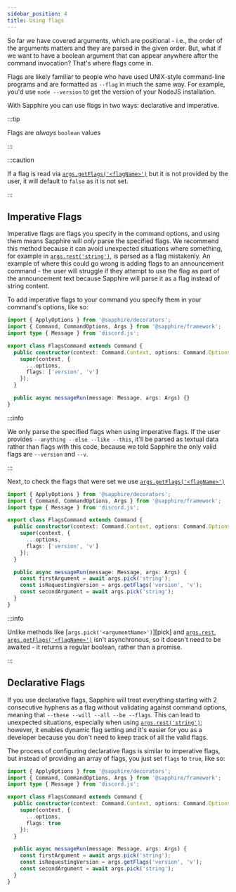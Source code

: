 ```yaml
---
sidebar_position: 4
title: Using flags
---
```


So far we have covered arguments, which are positional - i.e., the order of the arguments matters and they are parsed in
the given order. But, what if we want to have a boolean argument that can appear anywhere after the command invocation?
That's where flags come in.

Flags are likely familiar to people who have used UNIX-style command-line programs and are formatted as `--flag` in much
the same way. For example, you'd use `node --version` to get the version of your NodeJS installation.

With Sapphire you can use flags in two ways: declarative and imperative.

:::tip

Flags are _always_ `boolean` values

:::

:::caution

If a flag is read via [`args.getFlags('<flagName>')`][getflags] but it is not provided by the user, it will default to
`false` as it is not set.

:::

## Imperative Flags

Imperative flags are flags you specify in the command options, and using them means Sapphire will _only_ parse the
specified flags. We recommend this method because it can avoid unexpected situations where something, for example in
[`args.rest('string')`][rest], is parsed as a flag mistakenly. An example of where this could go wrong is adding flags
to an announcement command - the user will struggle if they attempt to use the flag as part of the announcement text
because Sapphire will parse it as a flag instead of string content.

To add imperative flags to your command you specify them in your command's options, like so:

```typescript ts2esm2cjs|{7}|{9}
import { ApplyOptions } from '@sapphire/decorators';
import { Command, CommandOptions, Args } from '@sapphire/framework';
import type { Message } from 'discord.js';

export class FlagsCommand extends Command {
  public constructor(context: Command.Context, options: Command.Options) {
    super(context, {
      ...options,
      flags: ['version', 'v']
    });
  }

  public async messageRun(message: Message, args: Args) {}
}
```

:::info

We only parse the specified flags when using imperative flags. If the user provides `--anything --else --like --this`,
it'll be parsed as textual data rather than flags with this code, because we told Sapphire the only valid flags are
`--version` and `--v`.

:::

Next, to check the flags that were set we use [`args.getFlags('<flagName>')`][getflags]

```typescript ts2esm2cjs|{7,13}|{9,15}
import { ApplyOptions } from '@sapphire/decorators';
import { Command, CommandOptions, Args } from '@sapphire/framework';
import type { Message } from 'discord.js';

export class FlagsCommand extends Command {
  public constructor(context: Command.Context, options: Command.Options) {
    super(context, {
      ...options,
      flags: ['version', 'v']
    });
  }

  public async messageRun(message: Message, args: Args) {
    const firstArgument = await args.pick('string');
    const isRequestingVersion = args.getFlags('version', 'v');
    const secondArgument = await args.pick('string');
  }
}
```

:::info

Unlike methods like [`args.pick('<argumentName>')`][pick] and [`args.rest`][rest],
[`args.getFlags('<flagName>')`][getflags] isn't asynchronous, so it doesn't need to be awaited - it returns a regular
boolean, rather than a promise.

:::

## Declarative Flags

If you use declarative flags, Sapphire will treat everything starting with 2 consecutive hyphens as a flag without
validating against command options, meaning that `--these --will --all --be --flags`. This can lead to unexpected
situations, especially when using [`args.rest('string')`][rest]; however, it enables dynamic flag setting and it's
easier for you as a developer because you don't need to keep track of all the valid flags.

The process of configuring declarative flags is similar to imperative flags, but instead of providing an array of flags,
you just set `flags` to `true`, like so:

```typescript ts2esm2cjs|{7,13}|{9,15}
import { ApplyOptions } from '@sapphire/decorators';
import { Command, CommandOptions, Args } from '@sapphire/framework';
import type { Message } from 'discord.js';

export class FlagsCommand extends Command {
  public constructor(context: Command.Context, options: Command.Options) {
    super(context, {
      ...options,
      flags: true
    });
  }

  public async messageRun(message: Message, args: Args) {
    const firstArgument = await args.pick('string');
    const isRequestingVersion = args.getFlags('version', 'v');
    const secondArgument = await args.pick('string');
  }
}
```

[getflags]: ../../Documentation/sapphire-framework/class/Args#getflags
[rest]: ../../Documentation/sapphire-framework/class/Args#rest
